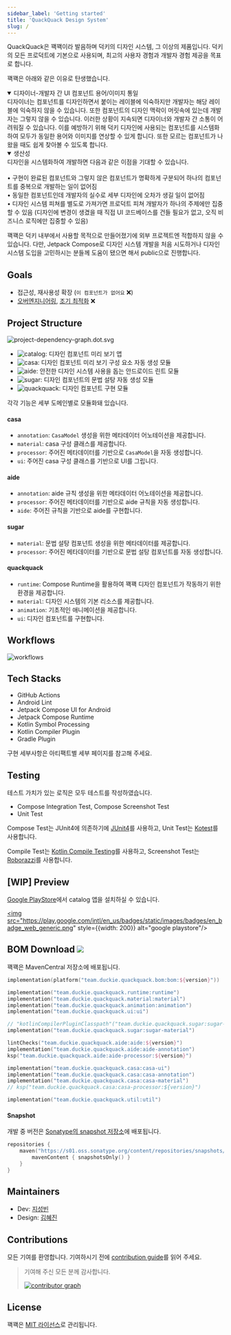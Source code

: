 ```yaml
---
sidebar_label: 'Getting started'
title: 'QuackQuack Design System'
slug: /
---
```


<head>
  <title>QuackQuack</title>
  <meta property="og:title" content="QuackQuack" />
  <meta property="og:url" content="https://quackquack.duckie.team/android" />
  <meta property="og:type" content="website" />
  <meta property="og:description" content="Highly automated and Modifier-driven Jetpack Compose design system" />
</head>

QuackQuack은 꽥꽥이라 발음하며 덕키의 디자인 시스템, 그 이상의 제품입니다. 덕키의 모든 프로덕트에 기본으로 사용되며, 최고의 사용자 경험과 개발자 경험 제공을 목표로 합니다.

꽥꽥은 아래와 같은 이유로 탄생했습니다.

<details open>
<summary>디자이너-개발자 간 UI 컴포넌트 용어/이미지 통일</summary>
  디자이너는 컴포넌트를 디자인하면서 붙이는 레이블에 익숙하지만 개발자는 해당 레이블에 익숙하지 않을 수 있습니다. 또한 컴포넌트의 디자인 맥락이 머릿속에 있는데 개발자는 그렇지 않을 수 있습니다. 이러한 상황이 지속되면 디자이너와 개발자 간 소통이 어려워질 수 있습니다. 이를 예방하기 위해 덕키 디자인에 사용되는 컴포넌트를 시스템화하여 모두가 동일한 용어와 이미지를 연상할 수 있게 합니다. 또한 모르는 컴포넌트가 나왔을 때도 쉽게 찾아볼 수 있도록 합니다.
</details>

<details open>
<summary>생산성</summary>
  디자인을 시스템화하여 개발하면 다음과 같은 이점을 기대할 수 있습니다.
  <br/><br/>
  • 구현이 완료된 컴포넌트와 그렇지 않은 컴포넌트가 명확하게 구분되어 하나의 컴포넌트를 중복으로 개발하는 일이 없어짐
  <br/>
  • 동일한 컴포넌트인데 개발자의 실수로 세부 디자인에 오차가 생길 일이 없어짐
  <br/>
  • 디자인 시스템 피쳐를 별도로 가져가면 프로덕트 피쳐 개발자가 하나의 주제에만 집중할 수 있음 (디자인에 변경이 생겼을 때 직접 UI 코드베이스를 건들 필요가 없고, 오직 비즈니스 로직에만 집중할 수 있음)
</details>

꽥꽥은 덕키 내부에서 사용할 목적으로 만들어졌기에 외부 프로젝트엔 적합하지 않을 수 있습니다. 다만, Jetpack Compose로 디자인 시스템 개발을 처음 시도하거나 디자인 시스템 도입을 고민하시는 분들께 도움이 됐으면 해서 public으로 진행합니다.

## Goals

- 접근성, 재사용성 확장 (`이 컴포넌트가 없어요` ❌)
- [오버엔지니어링](https://en.wikipedia.org/wiki/Overengineering), [조기 최적화](http://wiki.c2.com/?PrematureOptimization) ❌

## Project Structure

![project-dependency-graph.dot.svg](images/project-dependency-graph.dot.svg)

- ![catalog](images/badges/catalog.svg): 디자인 컴포넌트 미리 보기 앱
- ![casa](images/badges/casa.svg): 디자인 컴포넌트 미리 보기 구성 요소 자동 생성 모듈
- ![aide](images/badges/aide.svg): 안전한 디자인 시스템 사용을 돕는 안드로이드 린트 모듈
- ![sugar](images/badges/sugar.svg): 디자인 컴포넌트의 문법 설탕 자동 생성 모듈
- ![quackquack](images/badges/quackquack.svg): 디자인 컴포넌트 구현 모듈

각각 기능은 세부 도메인별로 모듈화돼 있습니다.

#### casa

- `annotation`: `CasaModel` 생성을 위한 메타데이터 어노테이션을 제공합니다.
- `material`: casa 구성 클래스를 제공합니다.
- `processor`: 주어진 메타데이터를 기반으로 `CasaModel`을 자동 생성합니다.
- `ui`: 주어진 casa 구성 클래스를 기반으로 UI를 그립니다.

#### aide

- `annotation`: aide 규칙 생성을 위한 메타데이터 어노테이션을 제공합니다.
- `processor`: 주어진 메타데이터를 기반으로 aide 규칙을 자동 생성합니다.
- `aide`: 주어진 규칙을 기반으로 aide를 구현합니다.

#### sugar

- `material`: 문법 설탕 컴포넌트 생성을 위한 메타데이터를 제공합니다.
- `processor`: 주어진 메타데이터를 기반으로 문법 설탕 컴포넌트를 자동 생성합니다.

#### quackquack

- `runtime`: Compose Runtime을 활용하여 꽥꽥 디자인 컴포넌트가 작동하기 위한 환경을 제공합니다.
- `material`: 디자인 시스템의 기본 리소스를 제공합니다.
- `animation`: 기초적인 애니메이션을 제공합니다.
- `ui`: 디자인 컴포넌트를 구현합니다.

## Workflows

![workflows](images/workflows.png)

## Tech Stacks

- GitHub Actions
- Android Lint
- Jetpack Compose UI for Android
- Jetpack Compose Runtime
- Kotlin Symbol Processing
- Kotlin Compiler Plugin
- Gradle Plugin

구현 세부사항은 아티팩트별 세부 페이지를 참고해 주세요.

## Testing

테스트 가치가 있는 로직은 모두 테스트를 작성하였습니다.

- Compose Integration Test, Compose Screenshot Test
- Unit Test

Compose Test는 JUnit4에 의존하기에 [JUnit4](https://junit.org/junit4/)를 사용하고, Unit Test는 [Kotest](https://kotest.io/)를 사용합니다.

Compile Test는 [Kotlin Compile Testing](https://github.com/tschuchortdev/kotlin-compile-testing)를 사용하고, Screenshot Test는 [Roborazzi](https://github.com/takahirom/roborazzi)를 사용합니다.

## [WIP] Preview

[Google PlayStore](https://play.google.com/store/apps/details?id=team.duckie.quackquack.playground)에서 catalog 앱을 설치하실 수 있습니다.

<a href="https://play.google.com/store/apps/details?id=team.duckie.quackquack.playground"><img src="https://play.google.com/intl/en_us/badges/static/images/badges/en_badge_web_generic.png" style={{width: 200}} alt="google playstore"/></a>

## BOM Download ![](https://img.shields.io/maven-central/v/team.duckie.quackquack.bom/bom?style=flat-square)

꽥꽥은 MavenCentral 저장소에 배포됩니다.

```kotlin
implementation(platform("team.duckie.quackquack.bom:bom:${version}"))

implementation("team.duckie.quackquack.runtime:runtime")
implementation("team.duckie.quackquack.material:material")
implementation("team.duckie.quackquack.animation:animation")
implementation("team.duckie.quackquack.ui:ui")

// "kotlinCompilerPluginClasspath"("team.duckie.quackquack.sugar:sugar-processor:${version}")
implementation("team.duckie.quackquack.sugar:sugar-material")

lintChecks("team.duckie.quackquack.aide:aide:${version}")
implementation("team.duckie.quackquack.aide:aide-annotation")
ksp("team.duckie.quackquack.aide:aide-processor:${version}")

implementation("team.duckie.quackquack.casa:casa-ui")
implementation("team.duckie.quackquack.casa:casa-annotation")
implementation("team.duckie.quackquack.casa:casa-material")
// ksp("team.duckie.quackquack.casa:casa-processor:${version}")

implementation("team.duckie.quackquack.util:util")
```

#### Snapshot

개발 중 버전은 [Sonatype의 snapshot 저장소](https://s01.oss.sonatype.org/content/repositories/snapshots/team/duckie/quackquack/)에 배포됩니다.

```kotlin
repositories {
    maven("https://s01.oss.sonatype.org/content/repositories/snapshots/") {
        mavenContent { snapshotsOnly() }
    }
}
```

## Maintainers

- Dev: [지성빈](https://sungb.in)
- Design: [김혜진](https://my.surfit.io/w/417265724)

## Contributions

모든 기여를 환영합니다. 기여하시기 전에 [contribution guide](05-contribute.md)를 읽어 주세요.

> 기여해 주신 모든 분께 감사합니다.
>
> <a href="https://github.com/duckie-team/quack-quack-android/graphs/contributors"><img src="https://contrib.rocks/image?repo=duckie-team/quack-quack-android" alt="contributor graph"/></a>

## License

꽥꽥은 [MIT 라이선스](https://github.com/duckie-team/quack-quack-android/blob/main/LICENSE)로 관리됩니다.
